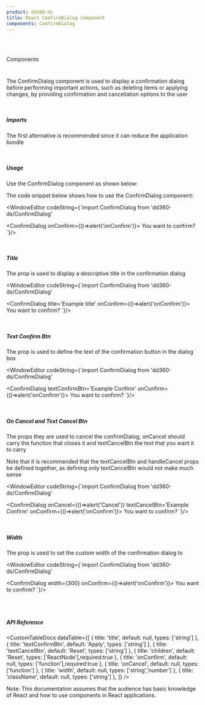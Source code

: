 ```yaml
---
product: dd360-ds
title: React ComfirmDialog component
components: ComfirmDialog 
---
```


<br id='top' />
<br />

<Label>Components</Label>

# <HeaderDocCustom title="ComfirmDialog" />

The ConfirmDialog component is used to display a confirmation dialog before 
performing important actions, such as deleting items or applying changes, by
 providing confirmation and cancellation options to the user

<br />

##### <span name="floating-nav">Imports</span>
The first alternative is recommended since it can reduce the application bundle

<WindowEditor codeString="import ConfirmDialog from 'dd360-ds/ConfirmDialog'" />
<WindowEditor codeString="import { ConfirmDialog } from 'dd360-ds'" />

<br />

##### <span name="floating-nav">Usage</span>

Use the ConfirmDialog component as shown below:

<Playground>
 <ConfirmDialogCustom />
</Playground>

The code snippet below shows how to use the ConfirmDialog component:

<WindowEditor
    codeString={`import ConfirmDialog from 'dd360-ds/ConfirmDialog'

<ConfirmDialog
    onConfirm={()=>alert('onConfirm')}>
    You want to confirm?
</ConfirmDialog>
`}/>

<br />

##### <span name="floating-nav">Title</span>

The prop <TagDocs text='title' /> is used to display a descriptive title in the confirmation dialog

<Playground>
 <ConfirmDialogCustom title='Example title' />
</Playground>

<WindowEditor
    codeString={`import ConfirmDialog from 'dd360-ds/ConfirmDialog'

<ConfirmDialog
    title='Example title'
    onConfirm={()=>alert('onConfirm')}>
    You want to confirm?
</ConfirmDialog>
`}/>

<br />

##### <span name="floating-nav">Text Confirm Btn</span>

The prop <TagDocs text='textConfirmBtn' /> is used to define the text of the confirmation button in the dialog box

<Playground>
 <ConfirmDialogCustom textConfirmBtn='Example Confirm' />
</Playground>

<WindowEditor
    codeString={`import ConfirmDialog from 'dd360-ds/ConfirmDialog'

<ConfirmDialog
    textConfirmBtn='Example Confirm'
    onConfirm={()=>alert('onConfirm')}>
    You want to confirm?
</ConfirmDialog>
`}/>

<br />

##### <span name="floating-nav">On Cancel and Text Cancel Btn</span>

The props <TagDocs text='onCancel and textCancelBtn' /> they are used to cancel the confirmDialog, onCancel should carry the function that closes it and textCancelBtn the text that you want it to carry

Note that it is recommended that the textCancelBtn and handleCancel props be defined together, as defining only textCancelBtn would not make much sense

<Playground>
 <ConfirmDialogCustom onCancel textCancelBtn='Example Cancel' />
</Playground>

<WindowEditor
    codeString={`import ConfirmDialog from 'dd360-ds/ConfirmDialog'

<ConfirmDialog
    onCancel={()=>alert('Cancel')} 
    textCancelBtn='Example Confirm'
    onConfirm={()=>alert('onConfirm')}>
    You want to confirm?
</ConfirmDialog>
`}/>

<br />

##### <span name="floating-nav">Width</span>

The prop <TagDocs text='width' /> is used to set the custom width of the confirmation dialog to


<Playground>
 <ConfirmDialogCustom width={300} />
</Playground>

<WindowEditor
    codeString={`import ConfirmDialog from 'dd360-ds/ConfirmDialog'

<ConfirmDialog
    width={300} 
    onConfirm={()=>alert('onConfirm')}>
    You want to confirm?
</ConfirmDialog>
`}/>

<br />
<br />

##### <span name="floating-nav">API Reference</span>

<CustomTableDocs
  dataTable={[
    { title: 'title', default: null, types: ['string'] },
    { title: 'textConfirmBtn', default: 'Apply', types: ['string'] },
    { title: 'textCancelBtn', default: 'Reset', types: ['string'] },
    { title: 'children', default: 'Reset', types: ['ReactNode'],required:true },
    { title: 'onConfirm', default: null, types: ['function'],required:true },
    { title: 'onCancel', default: null, types: ['function'] },
    { title: 'width', default: null, types: ['string','number'] },
    { title: 'className', default: null, types: ['string'] },
  ]}
/>

Note: This documentation assumes that the audience has basic knowledge of React
and how to use components in React applications.

<BackAndForwardController />